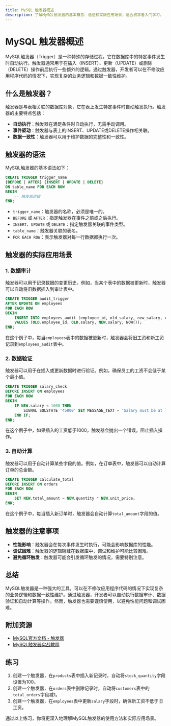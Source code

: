 ```yaml
---
title: MySQL 触发器概述
description: 了解MySQL触发器的基本概念、语法和实际应用场景，适合初学者入门学习。
---
```


# MySQL 触发器概述

MySQL触发器（Trigger）是一种特殊的存储过程，它在数据库中的特定事件发生时自动执行。触发器通常用于在插入（INSERT）、更新（UPDATE）或删除（DELETE）操作前后执行一些额外的逻辑。通过触发器，开发者可以在不修改应用程序代码的情况下，实现复杂的业务逻辑和数据一致性维护。

## 什么是触发器？

触发器是与表相关联的数据库对象，它在表上发生特定事件时自动触发执行。触发器的主要特点包括：

- **自动执行**：触发器在满足条件时自动执行，无需手动调用。
- **事件驱动**：触发器与表上的INSERT、UPDATE或DELETE操作相关联。
- **数据一致性**：触发器可以用于维护数据的完整性和一致性。

## 触发器的语法

MySQL触发器的基本语法如下：

```sql
CREATE TRIGGER trigger_name
{BEFORE | AFTER} {INSERT | UPDATE | DELETE}
ON table_name FOR EACH ROW
BEGIN
    -- 触发器逻辑
END;
```

- `trigger_name`：触发器的名称，必须是唯一的。
- `BEFORE` 或 `AFTER`：指定触发器在事件之前或之后执行。
- `INSERT`、`UPDATE` 或 `DELETE`：指定触发器关联的事件类型。
- `table_name`：触发器关联的表名。
- `FOR EACH ROW`：表示触发器对每一行数据都执行一次。

## 触发器的实际应用场景

### 1. 数据审计

触发器可以用于记录数据的变更历史。例如，当某个表中的数据被更新时，触发器可以自动将旧数据插入到审计表中。

```sql
CREATE TRIGGER audit_trigger
AFTER UPDATE ON employees
FOR EACH ROW
BEGIN
    INSERT INTO employees_audit (employee_id, old_salary, new_salary, change_date)
    VALUES (OLD.employee_id, OLD.salary, NEW.salary, NOW());
END;
```

在这个例子中，每当`employees`表中的数据被更新时，触发器会将旧工资和新工资记录到`employees_audit`表中。

### 2. 数据验证

触发器可以用于在插入或更新数据时进行验证。例如，确保员工的工资不会低于某个最小值。

```sql
CREATE TRIGGER salary_check
BEFORE INSERT ON employees
FOR EACH ROW
BEGIN
    IF NEW.salary < 1000 THEN
        SIGNAL SQLSTATE '45000' SET MESSAGE_TEXT = 'Salary must be at least 1000';
    END IF;
END;
```

在这个例子中，如果插入的工资低于1000，触发器会抛出一个错误，阻止插入操作。

### 3. 自动计算

触发器可以用于自动计算某些字段的值。例如，在订单表中，触发器可以自动计算订单的总金额。

```sql
CREATE TRIGGER calculate_total
BEFORE INSERT ON orders
FOR EACH ROW
BEGIN
    SET NEW.total_amount = NEW.quantity * NEW.unit_price;
END;
```

在这个例子中，每当插入新订单时，触发器会自动计算`total_amount`字段的值。

## 触发器的注意事项

- **性能影响**：触发器会在每次事件发生时执行，可能会影响数据库的性能。
- **调试困难**：触发器的逻辑隐藏在数据库中，调试和维护可能比较困难。
- **避免循环触发**：触发器可能会引发循环触发的情况，需要特别注意。

## 总结

MySQL触发器是一种强大的工具，可以在不修改应用程序代码的情况下实现复杂的业务逻辑和数据一致性维护。通过触发器，开发者可以自动执行数据审计、数据验证和自动计算等操作。然而，触发器也需要谨慎使用，以避免性能问题和调试困难。

## 附加资源

- [MySQL官方文档 - 触发器](https://dev.mysql.com/doc/refman/8.0/en/triggers.html)
- [MySQL触发器实战教程](https://www.mysqltutorial.org/mysql-triggers/)

## 练习

1. 创建一个触发器，在`products`表中插入新记录时，自动将`stock_quantity`字段设置为100。
2. 创建一个触发器，在`orders`表中删除记录时，自动将`customers`表中的`total_orders`字段减1。
3. 创建一个触发器，在`employees`表中更新`salary`字段时，确保新工资不低于旧工资。

通过以上练习，你将更深入地理解MySQL触发器的使用方法和实际应用场景。